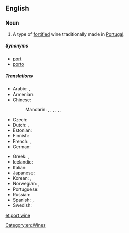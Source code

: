 ==English==
{{wikipedia}}

===Noun===
{{en-noun|head=[[port]] [[wine]]}}

# A type of [[fortified]] wine traditionally made in [[Portugal]].

=====Synonyms=====
* [[port]]
* [[porto]]

=====Translations=====
{{trans-top|A type of fortified wine traditionally made in Portugal}}
* Arabic: {{t-|ar|ميناء النبيذ|m|tr=mīnaʾ nabīḏ|sc=Arab}}, {{t-|ar|نبيذ بورتو|m|tr=nabīḏ burtu|sc=Arab}}
* Armenian: {{t-|hy|պորտվեյն|tr=portveyn}}
* Chinese:
*: Mandarin: {{t|cmn|波酒|tr=bōjiǔ|sc=Hani}}, {{t|cmn|波特酒|tr=bōtèjiǔ|sc=Hani}}, {{t|cmn|缽酒|sc=Hani}}, {{t|cmn|钵酒|tr=bōjiǔ|sc=Hani}}, {{t|cmn|砵酒|tr=bōjiǔ|sc=Hani}}, {{t|cmn|波爾圖葡萄酒|sc=Hani}}, {{t|cmn|波尔图葡萄酒|tr=Bō'ěrtú pútáojiǔ|sc=Hani}}
* Czech: {{t-|cs|portské}}
* Dutch: {{t+|nl|porto}}, {{t+|nl|port|m}}
* Estonian: {{t-|et|portvein}}
* Finnish: {{t-|fi|portviini}}
* French: {{t-|fr|vin de Porto|m}}, {{t+|fr|porto|m}}
* German: {{t+|de|Portwein|m}}
{{trans-mid}}
* Greek: {{t-|el|πορτό|n|tr=portó|sc=Grek}}, {{t-|el|οίνος Πορτογαλίας|m|tr=oínos Portogalías|sc=Grek}}
* Icelandic: {{t-|is|púrtvín|n}}
* Italian: {{t+|it|porto|m}}
* Japanese: {{t-|ja|ポートワイン|tr=pōtowain|sc=Jpan}}
* Korean: {{t-|ko|포트 포도주|tr=poteu podoju|sc=Kore}}, {{t-|ko|포트 와인|tr=poteu wain|sc=Kore}}
* Norwegian: {{t+|no|portvin|m}}, {{qualifier|slang}} {{t+|no|port|m}}
* Portuguese: {{t+|pt|vinho do Porto|m}}
* Russian: {{t+|ru|портвейн|m|sc=Cyrl|tr=portvéjn|alt=портве́йн}}
* Spanish: {{t-|es|vino de Oporto|m}}, {{t-|es|oporto|m}}
* Swedish: {{t+|sv|portvin|n}}
{{trans-bottom}}

[[Category:en:Wines]]

[[et:port wine]]